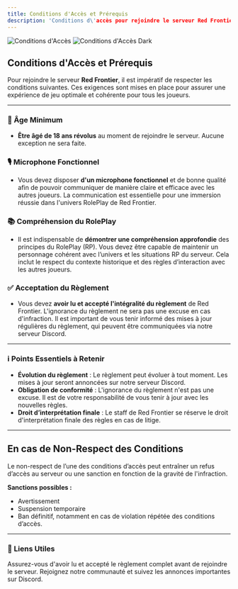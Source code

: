 ```yaml
---
title: Conditions d'Accès et Prérequis
description: 'Conditions d\'accès pour rejoindre le serveur Red Frontier'
---
```

  
<img alt="Conditions d'Accès" classname="block dark:hidden" src="/images/hero-light.svg" />

<img alt="Conditions d'Accès Dark" classname="hidden dark:block" src="/images/hero-dark.svg" />

## Conditions d'Accès et Prérequis

Pour rejoindre le serveur **Red Frontier**, il est impératif de respecter les conditions suivantes. Ces exigences sont mises en place pour assurer une expérience de jeu optimale et cohérente pour tous les joueurs.

---

### 🔞 Âge Minimum

- **Être âgé de 18 ans révolus** au moment de rejoindre le serveur. Aucune exception ne sera faite.

### 🎙️ Microphone Fonctionnel

- Vous devez disposer **d'un microphone fonctionnel** et de bonne qualité afin de pouvoir communiquer de manière claire et efficace avec les autres joueurs. La communication est essentielle pour une immersion réussie dans l'univers RolePlay de Red Frontier.

### 📚 Compréhension du RolePlay

- Il est indispensable de **démontrer une compréhension approfondie** des principes du RolePlay (RP). Vous devez être capable de maintenir un personnage cohérent avec l’univers et les situations RP du serveur. Cela inclut le respect du contexte historique et des règles d’interaction avec les autres joueurs.

### ✅ Acceptation du Règlement

- Vous devez **avoir lu et accepté l'intégralité du règlement** de Red Frontier. L'ignorance du règlement ne sera pas une excuse en cas d'infraction. Il est important de vous tenir informé des mises à jour régulières du règlement, qui peuvent être communiquées via notre serveur Discord.

---

### ℹ️ Points Essentiels à Retenir

- **Évolution du règlement** : Le règlement peut évoluer à tout moment. Les mises à jour seront annoncées sur notre serveur Discord.
- **Obligation de conformité** : L'ignorance du règlement n'est pas une excuse. Il est de votre responsabilité de vous tenir à jour avec les nouvelles règles.
- **Droit d’interprétation finale** : Le staff de Red Frontier se réserve le droit d'interprétation finale des règles en cas de litige.

---

## En cas de Non-Respect des Conditions

Le non-respect de l’une des conditions d’accès peut entraîner un refus d’accès au serveur ou une sanction en fonction de la gravité de l'infraction.

**Sanctions possibles :**
- Avertissement
- Suspension temporaire
- Ban définitif, notamment en cas de violation répétée des conditions d’accès.

---

### 🔗 Liens Utiles
<CardGroup cols={2}>
  <Card title="Lire le Règlement" icon="file-alt" href="/conditions-dacces-et-prerequis">
    Assurez-vous d'avoir lu et accepté le règlement complet avant de rejoindre le serveur.
  </Card>
  
  <Card title="Rejoindre notre Discord" icon="discord" href="https://discord.com/invite/redfrontier">
    Rejoignez notre communauté et suivez les annonces importantes sur Discord.
  </Card>
</CardGroup>
